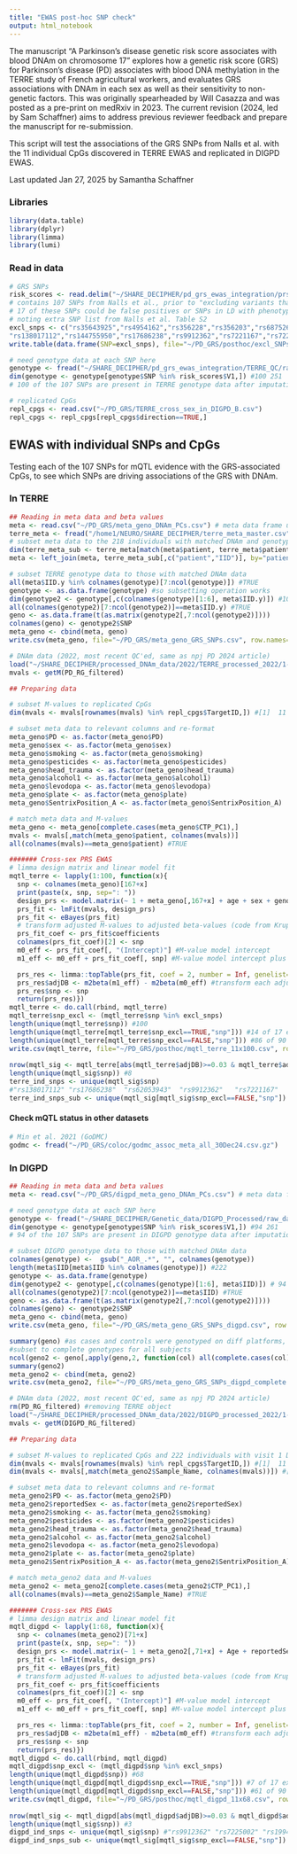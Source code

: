 ```yaml
---
title: "EWAS post-hoc SNP check"
output: html_notebook
---
```


The manuscript "A Parkinson’s disease genetic risk score associates with blood DNAm on chromosome 17" explores how a genetic risk score (GRS) for Parkinson's disease (PD) associates with blood DNA methylation in the TERRE study of French agricultural workers, and evaluates GRS associations with DNAm in each sex as well as their sensitivity to non-genetic factors. This was originally spearheaded by Will Casazza and was posted as a pre-print on medRxiv in 2023. The current revision (2024, led by Sam Schaffner) aims to address previous reviewer feedback and prepare the manuscript for re-submission.

This script will test the associations of the GRS SNPs from Nalls et al. with the 11 individual CpGs discovered in TERRE EWAS and replicated in DIGPD EWAS.

Last updated Jan 27, 2025 by Samantha Schaffner

### Libraries
```r
library(data.table)
library(dplyr)
library(limma)
library(lumi)
```

### Read in data
```r
# GRS SNPs
risk_scores <- read.delim("~/SHARE_DECIPHER/pd_grs_ewas_integration/prs_analyses/pd_prs_file.txt", header=FALSE, sep=" ") 
# contains 107 SNPs from Nalls et al., prior to "excluding variants that 1) had a random-effects P value across all datasets > 4.67E-04 and 2) a conditional analysis P > 4.67E-04 using participant level 23andMe genotype data" (Nalls et al., 2019)
# 17 of these SNPs could be false positives or SNPs in LD with phenotype. Note to check this post-hoc.
# noting extra SNP list from Nalls et al. Table S2
excl_snps <- c("rs35643925","rs4954162","rs356228","rs356203","rs6875262","rs9267659","rs181609621","rs117073808","rs141128804",
"rs138017112","rs144755950","rs17686238","rs9912362","rs7221167","rs7225002","rs199453","rs2295545")
write.table(data.frame(SNP=excl_snps), file="~/PD_GRS/posthoc/excl_SNPs_Nalls.txt",sep="\t",row.names=F)

# need genotype data at each SNP here
genotype <- fread("~/SHARE_DECIPHER/pd_grs_ewas_integration/TERRE_QC/raw_data.imputed.r2_30.maf_mismatch.traw")
dim(genotype <- genotype[genotype$SNP %in% risk_scores$V1,]) #100 251
# 100 of the 107 SNPs are present in TERRE genotype data after imputation and QC

# replicated CpGs
repl_cpgs <- read.csv("~/PD_GRS/TERRE_cross_sex_in_DIGPD_B.csv")
repl_cpgs <- repl_cpgs[repl_cpgs$direction==TRUE,]
```

## EWAS with individual SNPs and CpGs
Testing each of the 107 SNPs for mQTL evidence with the GRS-associated CpGs, to see which SNPs are driving associations of the GRS with DNAm.

### In TERRE
```r
## Reading in meta data and beta values
meta <- read.csv("~/PD_GRS/meta_geno_DNAm_PCs.csv") # meta data frame used for EWAS
terre_meta <- fread("/home1/NEURO/SHARE_DECIPHER/terre_meta_master.csv") # meta data frame including IID
# subset meta data to the 218 individuals with matched DNAm and genotype data
dim(terre_meta_sub <- terre_meta[match(meta$patient, terre_meta$patient),]) # 218  69
meta <- left_join(meta, terre_meta_sub[,c("patient","IID")], by="patient")

# subset TERRE genotype data to those with matched DNAm data
all(meta$IID.y %in% colnames(genotype)[7:ncol(genotype)]) #TRUE
genotype <- as.data.frame(genotype) #so subsetting operation works
dim(genotype2 <- genotype[,c(colnames(genotype)[1:6], meta$IID.y)]) #100 225
all(colnames(genotype2)[7:ncol(genotype2)]==meta$IID.y) #TRUE
geno <- as.data.frame(t(as.matrix(genotype2[,7:ncol(genotype2)])))
colnames(geno) <- genotype2$SNP
meta_geno <- cbind(meta, geno)
write.csv(meta_geno, file="~/PD_GRS/meta_geno_GRS_SNPs.csv", row.names=F)

# DNAm data (2022, most recent QC'ed, same as npj PD 2024 article)
load("~/SHARE_DECIPHER/processed_DNAm_data/2022/TERRE_processed_2022/1-TERRE_RG_filtered.RData")
mvals <- getM(PD_RG_filtered)

## Preparing data

# subset M-values to replicated CpGs
dim(mvals <- mvals[rownames(mvals) %in% repl_cpgs$TargetID,]) #[1]  11 218

# subset meta data to relevant columns and re-format
meta_geno$PD <- as.factor(meta_geno$PD)
meta_geno$sex <- as.factor(meta_geno$sex)
meta_geno$smoking <- as.factor(meta_geno$smoking)
meta_geno$pesticides <- as.factor(meta_geno$pesticides)
meta_geno$head_trauma <- as.factor(meta_geno$head_trauma)
meta_geno$alcohol1 <- as.factor(meta_geno$alcohol1)
meta_geno$levodopa <- as.factor(meta_geno$levodopa)
meta_geno$plate <- as.factor(meta_geno$plate)
meta_geno$SentrixPosition_A <- as.factor(meta_geno$SentrixPosition_A)

# match meta data and M-values
meta_geno <- meta_geno[complete.cases(meta_geno$CTP_PC1),]
mvals <- mvals[,match(meta_geno$patient, colnames(mvals))]
all(colnames(mvals)==meta_geno$patient) #TRUE

####### Cross-sex PRS EWAS
# limma design matrix and linear model fit
mqtl_terre <- lapply(1:100, function(x){
  snp <- colnames(meta_geno)[167+x]
  print(paste(x, snp, sep=": "))
  design_prs <- model.matrix(~ 1 + meta_geno[,167+x] + age + sex + geno_V3 + geno_V4 + geno_V5 + CTP_PC1 + CTP_PC2 + CTP_PC3 + CTP_PC4 + CTP_PC5 + CTP_PC6 + plate + SentrixPosition_A + PD, data = meta_geno)
  prs_fit <- lmFit(mvals, design_prs)
  prs_fit <- eBayes(prs_fit)
  # transform adjusted M-values to adjusted beta-values (code from Kruppa et al. 2021)
  prs_fit_coef <- prs_fit$coefficients
  colnames(prs_fit_coef)[2] <- snp
  m0_eff <- prs_fit_coef[, "(Intercept)"] #M-value model intercept
  m1_eff <- m0_eff + prs_fit_coef[, snp] #M-value model intercept plus GRS coefficient (delta M)

  prs_res <- limma::topTable(prs_fit, coef = 2, number = Inf, genelist=rownames(mvals))
  prs_res$adjDB <- m2beta(m1_eff) - m2beta(m0_eff) #transform each adjusted M-value to a beta-value, and subtract intercept beta value from intercept + coefficient beta value to obtain the adjusted delta beta
  prs_res$snp <- snp
  return(prs_res)})
mqtl_terre <- do.call(rbind, mqtl_terre)
mqtl_terre$snp_excl <- (mqtl_terre$snp %in% excl_snps)
length(unique(mqtl_terre$snp)) #100
length(unique(mqtl_terre[mqtl_terre$snp_excl==TRUE,"snp"])) #14 of 17 excluded SNPs passed QC
length(unique(mqtl_terre[mqtl_terre$snp_excl==FALSE,"snp"])) #86 of 90 Nalls SNPs passed QC
write.csv(mqtl_terre, file="~/PD_GRS/posthoc/mqtl_terre_11x100.csv", row.names=FALSE)
  
nrow(mqtl_sig <- mqtl_terre[abs(mqtl_terre$adjDB)>=0.03 & mqtl_terre$adj.P.Val<=0.05,]) #63
length(unique(mqtl_sig$snp)) #8
terre_ind_snps <- unique(mqtl_sig$snp)
#"rs138017112" "rs17686238"  "rs62053943"  "rs9912362"   "rs7221167"   "rs7225002"   "rs199453"    "rs11658976" 
terre_ind_snps_sub <- unique(mqtl_sig[mqtl_sig$snp_excl==FALSE,"snp"]) #"rs62053943" "rs11658976"
```

#### Check mQTL status in other datasets
```r
# Min et al. 2021 (GoDMC)
godmc <- fread("~/PD_GRS/coloc/godmc_assoc_meta_all_30Dec24.csv.gz")
```

### In DIGPD
```r
## Reading in meta data and beta values
meta <- read.csv("~/PD_GRS/digpd_meta_geno_DNAm_PCs.csv") # meta data frame used for EWAS

# need genotype data at each SNP here
genotype <- fread("~/SHARE_DECIPHER/Genetic_data/DIGPD_Processed/raw_data.imputed.r2_90.maf_mismatch.traw")
dim(genotype <- genotype[genotype$SNP %in% risk_scores$V1,]) #94 261
# 94 of the 107 SNPs are present in DIGPD genotype data after imputation and QC

# subset DIGPD genotype data to those with matched DNAm data
colnames(genotype) <-  gsub("_AOR_.*", "", colnames(genotype))
length(meta$IID[meta$IID %in% colnames(genotype)]) #222
genotype <- as.data.frame(genotype)
dim(genotype2 <- genotype[,c(colnames(genotype)[1:6], meta$IID)]) # 94 228
all(colnames(genotype2)[7:ncol(genotype2)]==meta$IID) #TRUE
geno <- as.data.frame(t(as.matrix(genotype2[,7:ncol(genotype2)])))
colnames(geno) <- genotype2$SNP
meta_geno <- cbind(meta, geno)
write.csv(meta_geno, file="~/PD_GRS/meta_geno_GRS_SNPs_digpd.csv", row.names=F)

summary(geno) #as cases and controls were genotyped on diff platforms, some SNPs have no genotype for cases or for controls...
#subset to complete genotypes for all subjects
ncol(geno2 <- geno[,apply(geno,2, function(col) all(complete.cases(col)))]) #68 SNPs complete for all subjects
summary(geno2)
meta_geno2 <- cbind(meta, geno2)
write.csv(meta_geno2, file="~/PD_GRS/meta_geno_GRS_SNPs_digpd_complete.csv", row.names=F)

# DNAm data (2022, most recent QC'ed, same as npj PD 2024 article)
rm(PD_RG_filtered) #removing TERRE object
load("~/SHARE_DECIPHER/processed_DNAm_data/2022/DIGPD_processed_2022/1-DIGPD_RG_filtered.RData")
mvals <- getM(DIGPD_RG_filtered)

## Preparing data

# subset M-values to replicated CpGs and 222 individuals with visit 1 DNAm data
dim(mvals <- mvals[rownames(mvals) %in% repl_cpgs$TargetID,]) #[1]  11 425
dim(mvals <- mvals[,match(meta_geno2$Sample_Name, colnames(mvals))]) #[1]  11 222

# subset meta data to relevant columns and re-format
meta_geno2$PD <- as.factor(meta_geno2$PD)
meta_geno2$reportedSex <- as.factor(meta_geno2$reportedSex)
meta_geno2$smoking <- as.factor(meta_geno2$smoking)
meta_geno2$pesticides <- as.factor(meta_geno2$pesticides)
meta_geno2$head_trauma <- as.factor(meta_geno2$head_trauma)
meta_geno2$alcohol <- as.factor(meta_geno2$alcohol)
meta_geno2$levodopa <- as.factor(meta_geno2$levodopa)
meta_geno2$plate <- as.factor(meta_geno2$plate)
meta_geno2$SentrixPosition_A <- as.factor(meta_geno2$SentrixPosition_A)

# match meta_geno2 data and M-values
meta_geno2 <- meta_geno2[complete.cases(meta_geno2$CTP_PC1),]
all(colnames(mvals)==meta_geno2$Sample_Name) #TRUE

####### Cross-sex PRS EWAS
# limma design matrix and linear model fit
mqtl_digpd <- lapply(1:68, function(x){
  snp <- colnames(meta_geno2)[71+x]
  print(paste(x, snp, sep=": "))
  design_prs <- model.matrix(~ 1 + meta_geno2[,71+x] + Age + reportedSex + GPC1 + GPC2 + GPC3 + CTP_PC1 + CTP_PC2 + CTP_PC3 + CTP_PC4 + plate + SentrixPosition_A + PD, data = meta_geno2)
  prs_fit <- lmFit(mvals, design_prs)
  prs_fit <- eBayes(prs_fit)
  # transform adjusted M-values to adjusted beta-values (code from Kruppa et al. 2021)
  prs_fit_coef <- prs_fit$coefficients
  colnames(prs_fit_coef)[2] <- snp
  m0_eff <- prs_fit_coef[, "(Intercept)"] #M-value model intercept
  m1_eff <- m0_eff + prs_fit_coef[, snp] #M-value model intercept plus GRS coefficient (delta M)

  prs_res <- limma::topTable(prs_fit, coef = 2, number = Inf, genelist=rownames(mvals))
  prs_res$adjDB <- m2beta(m1_eff) - m2beta(m0_eff) #transform each adjusted M-value to a beta-value, and subtract intercept beta value from intercept + coefficient beta value to obtain the adjusted delta beta
  prs_res$snp <- snp
  return(prs_res)})
mqtl_digpd <- do.call(rbind, mqtl_digpd)
mqtl_digpd$snp_excl <- (mqtl_digpd$snp %in% excl_snps)
length(unique(mqtl_digpd$snp)) #68
length(unique(mqtl_digpd[mqtl_digpd$snp_excl==TRUE,"snp"])) #7 of 17 excluded SNPs passed QC
length(unique(mqtl_digpd[mqtl_digpd$snp_excl==FALSE,"snp"])) #61 of 90 Nalls SNPs passed QC
write.csv(mqtl_digpd, file="~/PD_GRS/posthoc/mqtl_digpd_11x68.csv", row.names=FALSE)
  
nrow(mqtl_sig <- mqtl_digpd[abs(mqtl_digpd$adjDB)>=0.03 & mqtl_digpd$adj.P.Val<=0.05,]) #16
length(unique(mqtl_sig$snp)) #3
digpd_ind_snps <- unique(mqtl_sig$snp) #"rs9912362" "rs7225002" "rs199453" 
digpd_ind_snps_sub <- unique(mqtl_sig[mqtl_sig$snp_excl==FALSE,"snp"]) #none
```




